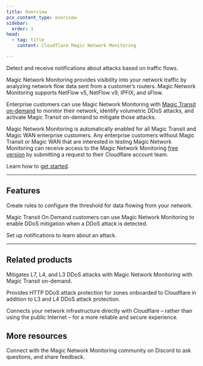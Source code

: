 ```yaml
---
title: Overview
pcx_content_type: overview
sidebar:
  order: 1
head:
  - tag: title
    content: Cloudflare Magic Network Monitoring

---
```



<Description>

Detect and receive notifications about attacks based on traffic flows.

</Description>

<Plan type="all" />

Magic Network Monitoring provides visibility into your network traffic by analyzing network <GlossaryTooltip term="flow data">flow data</GlossaryTooltip> sent from a customer’s routers. Magic Network Monitoring supports NetFlow v5, NetFlow v9, IPFIX, and sFlow.

Enterprise customers can use Magic Network Monitoring with [Magic Transit on-demand](/magic-transit/on-demand/) to monitor their network, identify volumetric DDoS attacks, and activate Magic Transit on-demand to mitigate those attacks.

Magic Network Monitoring is automatically enabled for all Magic Transit and Magic WAN enterprise customers. Any enterprise customers without Magic Transit or Magic WAN that are interested in testing Magic Network Monitoring can receive access to the Magic Network Monitoring [free version](/magic-network-monitoring/magic-network-monitoring-free/) by submitting a request to their Cloudflare account team.

Learn how to [get started](/magic-network-monitoring/get-started/).

***

## Features

<Feature header="Rules" href="/magic-network-monitoring/rules/">

Create rules to configure the threshold for data flowing from your network.

</Feature>

<Feature header="Magic Transit integration" href="/magic-network-monitoring/magic-transit-integration/">

Magic Transit On Demand customers can use Magic Network Monitoring to enable DDoS mitigation when a DDoS attack is detected.

</Feature>

<Feature header="Notifications" href="/magic-network-monitoring/notifications/">

Set up notifications to learn about an attack.

</Feature>

***

## Related products

<RelatedProduct header="Magic Transit" href="/magic-transit/" product="magic-transit">

Mitigates L7, L4, and L3 DDoS attacks with Magic Network Monitoring with Magic Transit on-demand.
</RelatedProduct>

<RelatedProduct header="DDoS Protection" href="/ddos-protection/" product="ddos-protection">

Provides HTTP DDoS attack protection for zones onboarded to Cloudflare in addition to L3 and L4 DDoS attack protection.
</RelatedProduct>

<RelatedProduct header="Cloudflare Network Interconnect" href="/network-interconnect/" product="network-interconnect">

Connects your network infrastructure directly with Cloudflare – rather than using the public Internet – for a more reliable and secure experience.
</RelatedProduct>

## More resources

<CardGrid>

<LinkTitleCard title="Discord" href="https://discord.com/invite/cloudflaredev" icon="discord">
Connect with the Magic Network Monitoring community on Discord to ask questions, and share feedback.
</LinkTitleCard>

</CardGrid>
